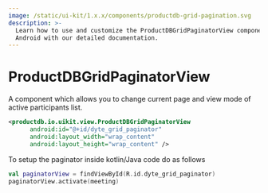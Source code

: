 ```yaml
---
image: /static/ui-kit/1.x.x/components/productdb-grid-pagination.svg
description: >-
  Learn how to use and customize the ProductDBGridPaginatorView component in ProductDB's
  Android with our detailed documentation.
---
```


# ProductDBGridPaginatorView

A component which allows you to change current page and view mode of active
participants list.

```xml
<productdb.io.uikit.view.ProductDBGridPaginatorView
      android:id="@+id/dyte_grid_paginator"
      android:layout_width="wrap_content"
      android:layout_height="wrap_content" />
```

To setup the paginator inside kotlin/Java code do as follows

```kotlin
val paginatorView = findViewById(R.id.dyte_grid_paginator)
paginatorView.activate(meeting)
```

<head>
  <title>Android ProductDBGridPaginatorView</title>
</head>
